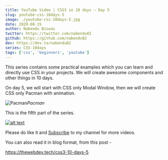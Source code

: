 ```yaml
---
title: YouTube Video | CSS3 in 10 days — Day 5
slug: youtube-css-10days-5
image: ./youtube-css-10days-5.jpg
date: 2020-08-15
author: Nabendu Biswas
twitter: https://twitter.com/nabendu82
github: https://github.com/nabendu82
dev: https://dev.to/nabendu82
series: CSS-10days
tags: ['css', 'beginners', 'youtube']
---
```


This series contains some practical examples which you can learn and directly use CSS in your projects. We will create awesome components and other things in 10 days.

On day 5, we will start with CSS only Modal Window, then we will create CSS only Pacman with animation.

<div className={styles.image__small}>

![Pacman](https://res.cloudinary.com/dxkxvfo2o/image/upload/v1597480833/css3-day5_x6cfee.gif)*Pacman*

</div>

This is the fifth part of the series.

<div className={styles.image__small}>

[![alt text](https://res.cloudinary.com/dxkxvfo2o/image/upload/v1597480833/css3-day5_nafuno.png)](https://youtu.be/FzbFIMxI6nc "CSS Day-5")

</div>

Please do like it and [Subscribe](https://www.youtube.com/channel/UCRf7mazcufqZxd2pR3oQJuQ?sub_confirmation=1) to my channel for more videos.

You can also read it in blog format, from this post -

https://thewebdev.tech/css3-10-days-5

